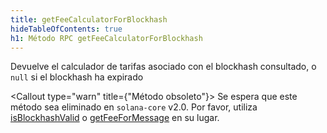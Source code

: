 ```yaml
---
title: getFeeCalculatorForBlockhash
hideTableOfContents: true
h1: Método RPC getFeeCalculatorForBlockhash
---
```


Devuelve el calculador de tarifas asociado con el blockhash consultado, o `null`
si el blockhash ha expirado

<Callout type="warn" title={"Método obsoleto"}>
  Se espera que este método sea eliminado en `solana-core` v2.0. Por favor,
  utiliza [isBlockhashValid](/docs/rpc/http/isblockhashvalid) o
  [getFeeForMessage](/docs/rpc/http/getfeeformessage) en su lugar.
</Callout>
